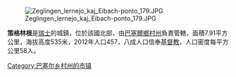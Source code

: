 [[Image:Zeglingen_lernejo_kaj_Eibach-ponto_179.JPG|right]]

'''策格林根'''是[[瑞士|瑞士]]的城鎮，位於該國北部，由[[巴塞爾鄉村州|巴塞爾鄉村州]]負責管轄，面積7.91平方公里，海拔高度535米，2012年人口457，八成人口信奉[[基督教|基督教]]，人口密度每平方公里58人。

{{Switzerland-geo-stub}}
[[Category:巴塞尔乡村州的市镇|Category:巴塞尔乡村州的市镇]]